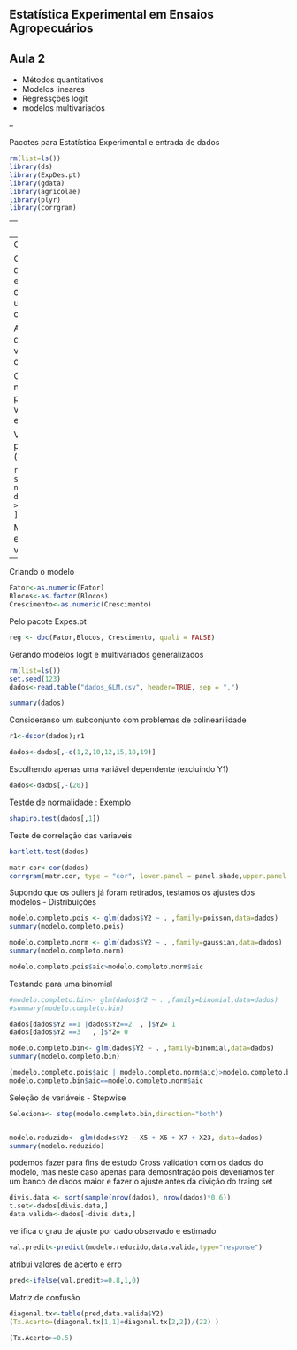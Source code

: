 

Estatística Experimental em Ensaios Agropecuários
--
Aula 2 
-

-
Métodos quantitativos
-
Modelos lineares
-
Regressções logit
-
modelos multivariados

--


Pacotes para Estatística Experimental e entrada de dados
```r
rm(list=ls())
library(ds)
library(ExpDes.pt)
library(gdata)
library(agricolae)
library(plyr)
library(corrgram)
```

--
Entrada de dados
-
Como arquivo de texto
```r
dados<-read.table("dados_reg.csv", header=TRUE,sep="")
```

Como planilha: vantagem de usar caracteres especiais sem dificultar a codificação,caso haja, usar este chunk inteiro com Ctrl+shift+enter
```r
dados <- read.xls("dados_reg.xls",header = TRUE, dec = ",")
#dados$Local<-iconv(dados$Local, "latin1", "UTF-8")
```

Anexando os dados para que possamos chamar as variáveis pela label de cada variável 
```r
attach(dados)
```

Condionaremos os dado num dataframe para que posso comportar tanto valores numéricos, inteiros e strings.
```r
dados=data.frame(dados)
```

Verificando a existencia de pontos fora do padrão (outliers)


```r
sd.dados = sd(dados[,"Crescimento"], na.rm = T);sd.dados
dados[dados$Crescimento >= 2 *sd.dados  , ]$Crescimento
```

Mesmo havendo valores extremos, pode-se verificar por observação
```r
boxplot(dados$Crescimento)
par
boxplot(dados$Crescimento, outline = F)
```


-
Criando o modelo
```r
Fator<-as.numeric(Fator)
Blocos<-as.factor(Blocos)
Crescimento<-as.numeric(Crescimento)

```

Pelo pacote Expes.pt
```r
reg <- dbc(Fator,Blocos, Crescimento, quali = FALSE)
```



Gerando modelos logit e multivariados generalizados
```r
rm(list=ls())
set.seed(123)
dados<-read.table("dados_GLM.csv", header=TRUE, sep = ",")

summary(dados)
```

Consideranso um subconjunto com problemas de colinearilidade 
```r

r1<-dscor(dados);r1

dados<-dados[,-c(1,2,10,12,15,18,19)]
```

Escolhendo apenas uma variável dependente (excluindo Y1)
```r
dados<-dados[,-(20)]
```

Testde de normalidade : Exemplo
```r
shapiro.test(dados[,1])
``` 
Teste de correlação das variaveis

```r
bartlett.test(dados)

matr.cor<-cor(dados)
corrgram(matr.cor, type = "cor", lower.panel = panel.shade,upper.panel = panel.pie)
```


Supondo que os ouliers já foram retirados, testamos os ajustes dos modelos - Distribuições
```r
modelo.completo.pois <- glm(dados$Y2 ~ . ,family=poisson,data=dados)
summary(modelo.completo.pois)

modelo.completo.norm <- glm(dados$Y2 ~ . ,family=gaussian,data=dados)
summary(modelo.completo.norm)

modelo.completo.pois$aic>modelo.completo.norm$aic
```

Testando para uma binomial
```r
#modelo.completo.bin<- glm(dados$Y2 ~ . ,family=binomial,data=dados)
#summary(modelo.completo.bin)

dados[dados$Y2 ==1 |dados$Y2==2  , ]$Y2= 1
dados[dados$Y2 ==3   , ]$Y2= 0

modelo.completo.bin<- glm(dados$Y2 ~ . ,family=binomial,data=dados)
summary(modelo.completo.bin)

(modelo.completo.pois$aic | modelo.completo.norm$aic)>modelo.completo.bin$aic
modelo.completo.bin$aic==modelo.completo.norm$aic
```

Seleção de variáveis - Stepwise
```r
Seleciona<- step(modelo.completo.bin,direction="both")


modelo.reduzido<- glm(dados$Y2 ~ X5 + X6 + X7 + X23, data=dados)
summary(modelo.reduzido)
```

podemos fazer para fins de estudo Cross validation com os dados do modelo, mas neste caso apenas para demosntração
pois deveriamos ter um banco de dados maior e fazer o ajuste antes da divição do traing set
```r
divis.data <- sort(sample(nrow(dados), nrow(dados)*0.6))
t.set<-dados[divis.data,]
data.valida<-dados[-divis.data,]
```

verifica o grau de ajuste por dado observado e estimado
```r
val.predit<-predict(modelo.reduzido,data.valida,type="response")
```


atribui valores de acerto e erro

```r
pred<-ifelse(val.predit>=0.8,1,0)

```

Matriz de confusão
```r
diagonal.tx<-table(pred,data.valida$Y2)
(Tx.Acerto=(diagonal.tx[1,1]+diagonal.tx[2,2])/(22) )

(Tx.Acerto>=0.5)


```

